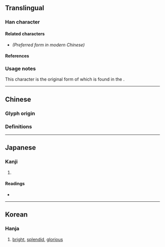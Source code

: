 {{also|熙}}
{{character info/new}}
==Translingual==

===Han character===
{{Han char|rn=86|rad=火|as=09|sn=13|four=77331|canj=SUF|ids=⿱⿰𦣝巳灬}} <!-- Note: 巸 has two different forms and is inaccurate -->

====Related characters====
* {{l|mul|[[熙]]}} ''(Preferred form in modern Chinese)''

====References====
{{Han ref|kx=0676.170|dkj=19192|dj=1087.210|hdz=32220.131|uh=7155}}

===Usage notes===
This character is the original form of {{l|mul|熙}} which is found in the {{w|Kangxi dictionary}}.

----

==Chinese==

===Glyph origin===
{{Han compound|巸|火|c1=p|c2=s|t2=fire|ls=psc|alt2=灬}}

===Definitions===
{{zh-see|熙|vt}}

----

==Japanese==

===Kanji===
{{ja-kanji|grade=|rs=火09}}

# {{alt form|lang=ja|熙}}

====Readings====
* {{ja-readings|on=[[き]] (ki)|kun=[[ひかり]] (hikari), [[ひかる]] (hikaru)}}

----

==Korean==

===Hanja===
{{ko-hanja|hangeul=희|eumhun=|rv=hui|mr=hŭi|y=huy}}

# [[bright]], [[splendid]], [[glorious]]